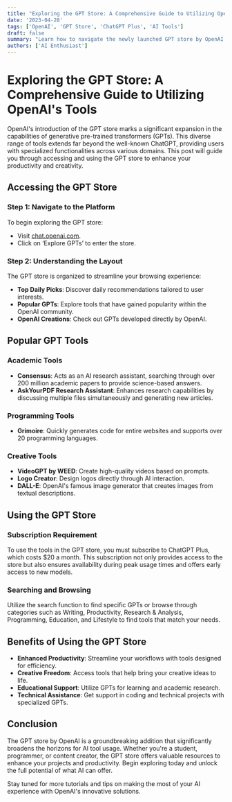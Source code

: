 ```yaml
---
title: "Exploring the GPT Store: A Comprehensive Guide to Utilizing OpenAI's Tools"
date: '2023-04-28'
tags: ['OpenAI', 'GPT Store', 'ChatGPT Plus', 'AI Tools']
draft: false
summary: "Learn how to navigate the newly launched GPT store by OpenAI, which offers a variety of tools beyond the flagship ChatGPT. This guide covers how to access and make the most out of the GPT store’s expansive offerings."
authors: ['AI Enthusiast']
---
```


# Exploring the GPT Store: A Comprehensive Guide to Utilizing OpenAI's Tools

OpenAI's introduction of the GPT store marks a significant expansion in the capabilities of generative pre-trained transformers (GPTs). This diverse range of tools extends far beyond the well-known ChatGPT, providing users with specialized functionalities across various domains. This post will guide you through accessing and using the GPT store to enhance your productivity and creativity.

## Accessing the GPT Store

### Step 1: Navigate to the Platform

To begin exploring the GPT store:

- Visit [chat.openai.com](https://chat.openai.com).
- Click on ‘Explore GPTs’ to enter the store.

### Step 2: Understanding the Layout

The GPT store is organized to streamline your browsing experience:

- **Top Daily Picks**: Discover daily recommendations tailored to user interests.
- **Popular GPTs**: Explore tools that have gained popularity within the OpenAI community.
- **OpenAI Creations**: Check out GPTs developed directly by OpenAI.

## Popular GPT Tools

### Academic Tools

- **Consensus**: Acts as an AI research assistant, searching through over 200 million academic papers to provide science-based answers.
- **AskYourPDF Research Assistant**: Enhances research capabilities by discussing multiple files simultaneously and generating new articles.

### Programming Tools

- **Grimoire**: Quickly generates code for entire websites and supports over 20 programming languages.

### Creative Tools

- **VideoGPT by WEED**: Create high-quality videos based on prompts.
- **Logo Creator**: Design logos directly through AI interaction.
- **DALL-E**: OpenAI's famous image generator that creates images from textual descriptions.

## Using the GPT Store

### Subscription Requirement

To use the tools in the GPT store, you must subscribe to ChatGPT Plus, which costs $20 a month. This subscription not only provides access to the store but also ensures availability during peak usage times and offers early access to new models.

### Searching and Browsing

Utilize the search function to find specific GPTs or browse through categories such as Writing, Productivity, Research & Analysis, Programming, Education, and Lifestyle to find tools that match your needs.

## Benefits of Using the GPT Store

- **Enhanced Productivity**: Streamline your workflows with tools designed for efficiency.
- **Creative Freedom**: Access tools that help bring your creative ideas to life.
- **Educational Support**: Utilize GPTs for learning and academic research.
- **Technical Assistance**: Get support in coding and technical projects with specialized GPTs.

## Conclusion

The GPT store by OpenAI is a groundbreaking addition that significantly broadens the horizons for AI tool usage. Whether you're a student, programmer, or content creator, the GPT store offers valuable resources to enhance your projects and productivity. Begin exploring today and unlock the full potential of what AI can offer.

Stay tuned for more tutorials and tips on making the most of your AI experience with OpenAI's innovative solutions.

